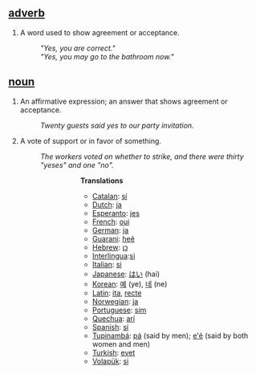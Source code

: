 ==[[adverb]]==
#A word used to show agreement or acceptance. 
#:'' "Yes, you are correct." '' 
#:'' "Yes, you may go to the bathroom now."'' 

==[[noun]]==
#An affirmative expression; an answer that shows agreement or acceptance. 
#:''Twenty guests said yes to our party invitation.'' 
#A vote of support or in favor of something. 
#:''The workers voted on whether to strike, and there were thirty "yeses" and one "no".''<p>
#:::'''Translations'''
#:::*[[Catalan]]: [[sí]]
#:::*[[Dutch]]: [[ja]]
#:::*[[Esperanto]]: [[jes]]
#:::*[[French]]: [[oui]]
#:::*[[German]]: [[ja]]
#:::*[[Guarani]]: [[heẽ]]
#:::*[[Hebrew]]: [[כן]]
#:::*[[Interlingua]]:[[si]]
#:::*[[Italian]]: [[si]]
#:::*[[Japanese]]: [[はい]] (hai)
#:::*[[Korean]]: [[예]] (ye), [[네]] (ne)
#:::*[[Latin]]: [[ita]], [[recte]]
#:::*[[Norwegian]]: [[ja]]
#:::*[[Portuguese]]: [[sim]]
#:::*[[Quechua]]: [[arí]]
#:::*[[Spanish]]: [[sí]]
#:::*[[Tupinambá]]: [[pá]] (said by men); [[e'ẽ]] (said by both women and men)
#:::*[[Turkish]]: [[evet]]
#:::*[[Volapük]]: [[si]]
